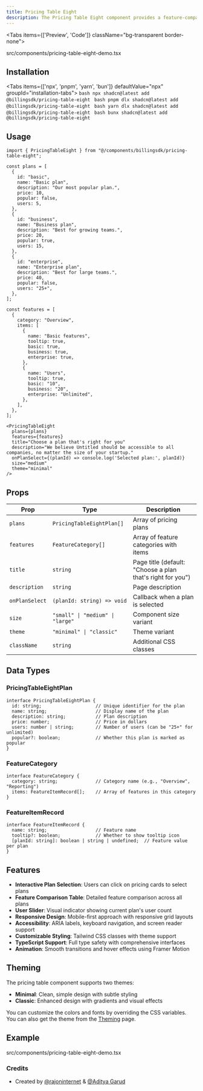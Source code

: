 ```yaml
---
title: Pricing Table Eight
description: The Pricing Table Eight component provides a feature-comparison pricing table with aligned cards and user slider for comprehensive plan comparison.
---
```


<Tabs items={['Preview', 'Code']} className="bg-transparent border-none">
  <Tab value="Preview" className="border-none bg-transparent p-0 mt-3">
    <PreviewComponents registryName="pricing-table-eight">
      <PricingTableEightDemo />
    </PreviewComponents>
  </Tab>

  <Tab value="Code" className="mt-3">
    <include cwd lang="tsx" meta='title="src/components/pricing-table-eight-demo.tsx"'>src/components/pricing-table-eight-demo.tsx</include>
  </Tab>
</Tabs>

## Installation

<Tabs items={['npx', 'pnpm', 'yarn', 'bun']} defaultValue="npx" groupId="installation-tabs">
  <Tab value="npx">
    ```bash
    npx shadcn@latest add @billingsdk/pricing-table-eight
    ```
  </Tab>
  <Tab value="pnpm">
    ```bash
    pnpm dlx shadcn@latest add @billingsdk/pricing-table-eight
    ```
  </Tab>
  <Tab value="yarn">
    ```bash
    yarn dlx shadcn@latest add @billingsdk/pricing-table-eight
    ```
  </Tab>
  <Tab value="bun">
    ```bash
    bunx shadcn@latest add @billingsdk/pricing-table-eight
    ```
  </Tab>
</Tabs>

## Usage

```tsx
import { PricingTableEight } from "@/components/billingsdk/pricing-table-eight";

const plans = [
  {
    id: "basic",
    name: "Basic plan",
    description: "Our most popular plan.",
    price: 10,
    popular: false,
    users: 5,
  },
  {
    id: "business",
    name: "Business plan",
    description: "Best for growing teams.",
    price: 20,
    popular: true,
    users: 15,
  },
  {
    id: "enterprise",
    name: "Enterprise plan",
    description: "Best for large teams.",
    price: 40,
    popular: false,
    users: "25+",
  },
];

const features = [
  {
    category: "Overview",
    items: [
      {
        name: "Basic features",
        tooltip: true,
        basic: true,
        business: true,
        enterprise: true,
      },
      {
        name: "Users",
        tooltip: true,
        basic: "10",
        business: "20",
        enterprise: "Unlimited",
      },
    ],
  },
];

<PricingTableEight
  plans={plans}
  features={features}
  title="Choose a plan that's right for you"
  description="We believe Untitled should be accessible to all companies, no matter the size of your startup."
  onPlanSelect={(planId) => console.log('Selected plan:', planId)}
  size="medium"
  theme="minimal"
/>
```

## Props

| Prop | Type | Description |
|------|------|-------------|
| `plans` | `PricingTableEightPlan[]` | Array of pricing plans |
| `features` | `FeatureCategory[]` | Array of feature categories with items |
| `title` | `string` | Page title (default: "Choose a plan that's right for you") |
| `description` | `string` | Page description |
| `onPlanSelect` | `(planId: string) => void` | Callback when a plan is selected |
| `size` | `"small" \| "medium" \| "large"` | Component size variant |
| `theme` | `"minimal" \| "classic"` | Theme variant |
| `className` | `string` | Additional CSS classes |

## Data Types

### PricingTableEightPlan

```tsx
interface PricingTableEightPlan {
  id: string;                    // Unique identifier for the plan
  name: string;                  // Display name of the plan
  description: string;           // Plan description
  price: number;                 // Price in dollars
  users: number | string;        // Number of users (can be "25+" for unlimited)
  popular?: boolean;             // Whether this plan is marked as popular
}
```

### FeatureCategory

```tsx
interface FeatureCategory {
  category: string;              // Category name (e.g., "Overview", "Reporting")
  items: FeatureItemRecord[];    // Array of features in this category
}
```

### FeatureItemRecord

```tsx
interface FeatureItemRecord {
  name: string;                  // Feature name
  tooltip?: boolean;             // Whether to show tooltip icon
  [planId: string]: boolean | string | undefined;  // Feature value per plan
}
```

## Features

- **Interactive Plan Selection**: Users can click on pricing cards to select plans
- **Feature Comparison Table**: Detailed feature comparison across all plans
- **User Slider**: Visual indicator showing current plan's user count
- **Responsive Design**: Mobile-first approach with responsive grid layouts
- **Accessibility**: ARIA labels, keyboard navigation, and screen reader support
- **Customizable Styling**: Tailwind CSS classes with theme support
- **TypeScript Support**: Full type safety with comprehensive interfaces
- **Animation**: Smooth transitions and hover effects using Framer Motion

## Theming

The pricing table component supports two themes:

- **Minimal**: Clean, simple design with subtle styling
- **Classic**: Enhanced design with gradients and visual effects

You can customize the colors and fonts by overriding the CSS variables. You can also get the theme from the [Theming](/docs/theming) page.

## Example

<include cwd lang="tsx" meta='title="src/components/pricing-table-eight-demo.tsx"'>src/components/pricing-table-eight-demo.tsx</include>

### Credits
- Created by [@rajoninternet](https://x.com/rajoninternet) & [@Aditya Garud](https://aditya-garud.me/)
